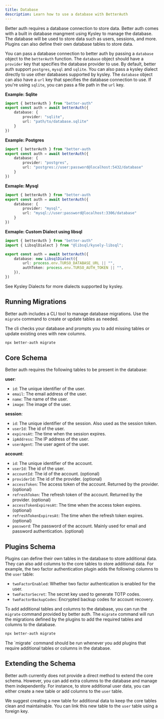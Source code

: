 ```yaml
---
title: Database
description: Learn how to use a database with BetterAuth
---
```


Better auth requires a database connection to store data. Better auth comes with a built in database mangment using <Link href="https://kysely.dev/"> Kysley </Link> to manage the database. The database will be used to store data such as users, sessions, and more. Plugins can also define their own database tables to store data.

You can pass a database connection to better auth by passing a `database` object to the `betterAuth` function. The `database` object should have a `provider` key that specifies the database provider to use. By default, better auth support `postgres`, `mysql` and `sqlite`. You can also pass a kysley dialect directly to use other databases supported by kysley. The `database` object can also have a `url` key that specifies the database connection to use. If you're using `sqlite`, you can pass a file path in the `url` key.

**Example: Sqlite**
```ts title="auth.ts"
import { betterAuth } from "better-auth"
export const auth = await betterAuth({
    database: {
        provider: "sqlite",
        url: "path/to/database.sqlite"
    }
})
```

**Example: Postgres**
```ts title="auth.ts"
import { betterAuth } from "better-auth
export const auth = await betterAuth({
    database: {
        provider: "postgres",
        url: "postgres://user:password@localhost:5432/database"
    }
})
```

**Exmaple: Mysql**
```ts title="auth.ts"
import { betterAuth } from "better-auth
export const auth = await betterAuth({
    database: {
        provider: "mysql",
        url: "mysql://user:password@localhost:3306/database"
    }
})
```

**Exmaple: Custom Dialect using libsql**
```ts title="auth.ts"
import { betterAuth } from "better-auth"
import { LibsqlDialect } from "@libsql/kysely-libsql";

export const auth = await betterAuth({
   	database: new LibsqlDialect({
		url: process.env.TURSO_DATABASE_URL || "",
		authToken: process.env.TURSO_AUTH_TOKEN || "",
	}),
})
```

<Callout>
See <Link href="https://kysely.dev/docs/dialects" target="_blank"> Kysley Dialects </Link> for more dialects supported by kysley.
</Callout>


## Running Migrations

Better auth includes a CLI tool to manage database migrations. Use the `migrate` command to create or update tables as needed.

The cli checks your database and prompts you to add missing tables or update existing ones with new columns.

```bash
npx better-auth migrate
```

## Core Schema

Better auth requires the following tables to be present in the database:

**user**:

- `id`: The unique identifier of the user.
- `email`: The email address of the user.
- `name`: The name of the user.
- `image`: The image of the user.

**session**:
- `id`: The unique identifier of the session. Also used as the session token.
- `userId`: The id of the user.
- `expiresAt`: The time when the session expires.
- `ipAddress`: The IP address of the user.
- `userAgent`: The user agent of the user.

**account**: 
- `id`: The unique identifier of the account.
- `userId`: The id of the user.
- `accountId`: The id of the account. (optional)
- `providerId`: The id of the provider. (optional)
- `accessToken`: The access token of the account. Returned by the provider. (optional)
- `refreshToken`: The refresh token of the account. Returned by the provider. (optional)
- `accessTokenExpiresAt`: The time when the access token expires. (optional)
- `refreshTokenExpiresAt`: The time when the refresh token expires. (optional)
- `password`: The password of the account. Mainly used for email and password authentication. (optional)


## Plugins Schema

Plugins can define their own tables in the database to store additional data. They can also add columns to the core tables to store additional data. For example, the two factor authentication plugin adds the following columns to the `user` table:

- `twoFactorEnabled`: Whether two factor authentication is enabled for the user.
- `twoFactorSecret`: The secret key used to generate TOTP codes.
- `twoFactorBackupCodes`: Encrypted backup codes for account recovery.

To add additional tables and columns to the database, you can run the `migrate` command provided by better auth. The `migrate` command will run the migrations defined by the plugins to add the required tables and columns to the database.

```bash
npx better-auth migrate
```

<Callout>
The `migrate` command should be run whenever you add plugins that require additional tables or columns in the database.
</Callout>

## Extending the Schema

Better auth currently does not provide a direct method to extend the core schema. However, you can add extra columns to the database and manage them independently. For instance, to store additional user data, you can either create a new table or add columns to the `user` table.

We suggest creating a new table for additional data to keep the core tables clean and maintainable. You can link this new table to the `user` table using a foreign key.
